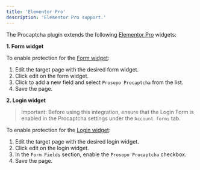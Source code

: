 ```yaml
---
title: 'Elementor Pro'
description: 'Elementor Pro support.'
---
```


The Procaptcha plugin extends the following [Elementor Pro](https://elementor.com/) widgets:

**1. Form widget**

To enable protection for the [Form widget](https://elementor.com/help/form-widget/):
 
1. Edit the target page with the desired form widget.
2. Click edit on the form widget.
3. Click to add a new field and select `Prosopo Procaptcha` from the list.
4. Save the page. 

**2. Login widget** 

> Important: Before using this integration, ensure that the Login Form is enabled in the Procaptcha settings under the `Account forms` tab.

To enable protection for the [Login widget](https://elementor.com/help/login-widget-pro/):

1. Edit the target page with the desired login widget.
2. Click edit on the login widget.
3. In the `Form Fields` section, enable the `Prosopo Procaptcha` checkbox.
4. Save the page.

